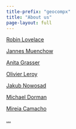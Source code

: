 ```yaml
---
title-prefix: "geocompx"
title: "About us"
page-layout: full
---
```


::: {.grid}

::: {.g-col-12 .g-col-md-6}
[Robin Lovelace](https://www.robinlovelace.net/)

[Jannes Muenchow](https://github.com/jannes-m)

[Anita Grasser](https://anitagraser.com/)

[Olivier Leroy](https://www.branchtwigleaf.com/)
:::

::: {.g-col-12 .g-col-md-6}
[Jakub Nowosad](https://jakubnowosad.com/)

[Michael Dorman](https://geobgu.xyz/)

[Mireia Camacho](https://github.com/DataMirai)

[...](https://github.com/Robinlovelace/geocompr/graphs/contributors)
:::

:::